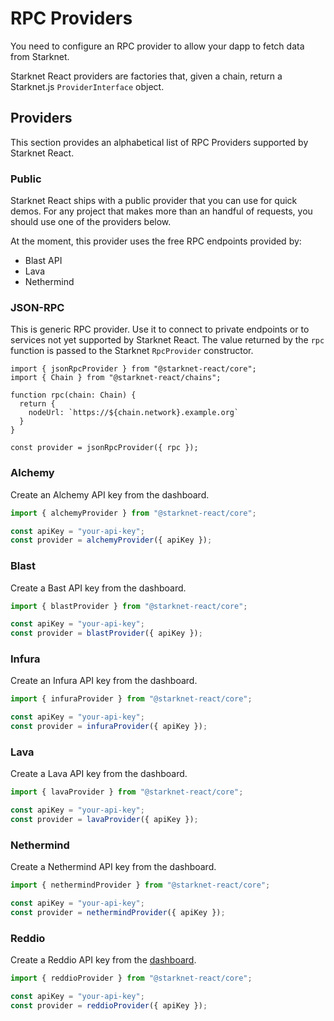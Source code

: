 # RPC Providers

You need to configure an RPC provider to allow your dapp to fetch data from
Starknet.

Starknet React providers are factories that, given a chain, return a Starknet.js
`ProviderInterface` object.

## Providers

This section provides an alphabetical list of RPC Providers supported by
Starknet React.

### Public

Starknet React ships with a public provider that you can use for quick demos.
For any project that makes more than an handful of requests, you should use one
of the providers below.

At the moment, this provider uses the free RPC endpoints provided by:

 - Blast API
 - Lava
 - Nethermind

### JSON-RPC

This is generic RPC provider. Use it to connect to private endpoints or to
services not yet supported by Starknet React. The value returned by the `rpc`
function is passed to the Starknet `RpcProvider` constructor.

```tsx twoslash
import { jsonRpcProvider } from "@starknet-react/core";
import { Chain } from "@starknet-react/chains";

function rpc(chain: Chain) {
  return {
    nodeUrl: `https://${chain.network}.example.org`
  }
}

const provider = jsonRpcProvider({ rpc });
```

### Alchemy

Create an Alchemy API key from the dashboard.

```ts twoslash
import { alchemyProvider } from "@starknet-react/core";

const apiKey = "your-api-key";
const provider = alchemyProvider({ apiKey });
```

### Blast

Create a Bast API key from the dashboard.

```ts twoslash
import { blastProvider } from "@starknet-react/core";

const apiKey = "your-api-key";
const provider = blastProvider({ apiKey });
```

### Infura

Create an Infura API key from the dashboard.

```ts twoslash
import { infuraProvider } from "@starknet-react/core";

const apiKey = "your-api-key";
const provider = infuraProvider({ apiKey });
```

### Lava

Create a Lava API key from the dashboard.

```ts twoslash
import { lavaProvider } from "@starknet-react/core";

const apiKey = "your-api-key";
const provider = lavaProvider({ apiKey });
```

### Nethermind

Create a Nethermind API key from the dashboard.

```ts twoslash
import { nethermindProvider } from "@starknet-react/core";

const apiKey = "your-api-key";
const provider = nethermindProvider({ apiKey });
```

### Reddio

Create a Reddio API key from the [dashboard](https://dashboard.reddio.com/).

```ts twoslash
import { reddioProvider } from "@starknet-react/core";

const apiKey = "your-api-key";
const provider = reddioProvider({ apiKey });
```
